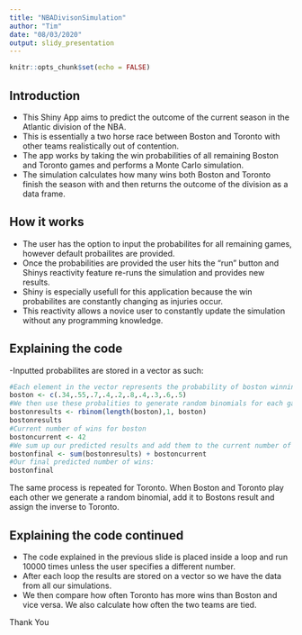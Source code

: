 ```yaml
---
title: "NBADivisonSimulation"
author: "Tim"
date: "08/03/2020"
output: slidy_presentation
---
```


```r
knitr::opts_chunk$set(echo = FALSE)
```

## Introduction
- This Shiny App aims to predict the outcome of the current season in the Atlantic division of the NBA.
- This is essentially a two horse race between Boston and Toronto with other teams realistically out of contention.
- The app works by taking the win probabilities of all remaining Boston and Toronto games and performs a Monte Carlo simulation.
- The simulation calculates how many wins both Boston and Toronto finish the season with and then returns the outcome of the division as a data frame.  


## How it works

- The user has the option to input the probabilites for all remaining games, however default probailites are provided. 
- Once the probabilities are provided the user hits the "run" button and Shinys reactivity feature re-runs the simulation and provides new results.
- Shiny is especially usefull for this application because the win probabilites are constantly changing as injuries occur. 
- This reactivity allows a novice user to constantly update the simulation without any programming knowledge. 

## Explaining the code
-Inputted probabilites are stored in a vector as such:
```r
#Each element in the vector represents the probability of boston winning that particular game
boston <- c(.34,.55,.7,.4,.2,.8,.4,.3,.6,.5)
#We then use these probalities to generate random binomials for each game as follows:
bostonresults <- rbinom(length(boston),1, boston)
bostonresults
#Current number of wins for boston
bostoncurrent <- 42
#We sum up our predicted results and add them to the current number of wins
bostonfinal <- sum(bostonresults) + bostoncurrent
#Our final predicted number of wins:
bostonfinal
```
The same process is repeated for Toronto. When Boston and Toronto play each other we generate a random binomial, add it to Bostons result and assign the inverse to Toronto.

## Explaining the code continued

- The code explained in the previous slide is placed inside a loop and run 10000 times unless the user specifies a different number.
- After each loop the results are stored on a vector so we have the data from all our simulations.
- We then compare how often Toronto has more wins than Boston and vice versa. We also calculate how often the two teams are tied.

Thank You
